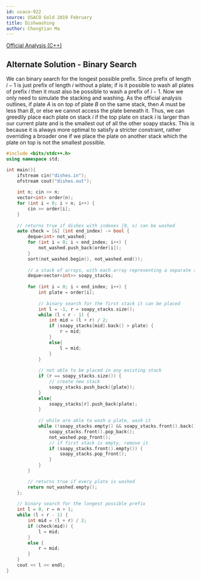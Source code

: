 ```yaml
---
id: usaco-922
source: USACO Gold 2019 February
title: Dishwashing
author: Chongtian Ma
---
```


[Official Analysis (C++)](http://www.usaco.org/current/data/sol_dishes_gold_feb19.html)

## Alternate Solution - Binary Search

We can binary search for the longest possible prefix. Since prefix of length $i-1$ is just prefix of length $i$ without a plate; if is it possible to wash all plates of prefix $i$ then it must also be possible to wash a prefix of $i-1$. Now we only need to simulate the stacking and washing. As the official analysis outlines, if plate $A$ is on top of plate $B$ on the same stack, then $A$ must be less than $B$, or else we cannot access the plate beneath it. Thus, we can greedily place each plate on stack $i$ if the top plate on stack $i$ is larger than our current plate and is the smallest out of all the other soapy stacks. This is because it is always more optimal to satisfy a stricter constraint, rather overriding a broader one if we place the plate on another stack which the plate on top is not the smallest possible.

<LanguageSection>

<CPPSection>

```cpp
#include <bits/stdc++.h>
using namespace std;

int main(){
	ifstream cin("dishes.in");
	ofstream cout("dishes.out");
	
	int n; cin >> n;
	vector<int> order(n);
	for (int i = 0; i < n; i++) {
		cin >> order[i];
	}
	
	// returns true if dishes with indexes [0, x) can be washed
	auto check = [&] (int end_index) -> bool {
		deque<int> not_washed;
		for (int i = 0; i < end_index; i++) {
			not_washed.push_back(order[i]);
		}
		sort(not_washed.begin(), not_washed.end());
		
		// a stack of arrays, with each array representing a separate stack
		deque<vector<int>> soapy_stacks;
		
		for (int i = 0; i < end_index; i++) {
			int plate = order[i];
			
			// binary search for the first stack it can be placed
			int l = -1, r = soapy_stacks.size();
			while (l < r - 1) {
				int mid = (l + r) / 2;
				if (soapy_stacks[mid].back() > plate) {
					r = mid;
				}
				else{
					l = mid;
				}
			}
			
			// not able to be placed in any existing stack 
			if (r == soapy_stacks.size()) {
				// create new stack
				soapy_stacks.push_back({plate});
			}
			else{
				soapy_stacks[r].push_back(plate);
			}
			
			// while are able to wash a plate, wash it
			while (!soapy_stacks.empty() && soapy_stacks.front().back() == not_washed.front()) {
				soapy_stacks.front().pop_back();
				not_washed.pop_front();
				// if first stack is empty, remove it
				if (soapy_stacks.front().empty()) {
					soapy_stacks.pop_front();
				}
			}
		}

		// returns true if every plate is washed
		return not_washed.empty();
	};
	
	// binary search for the longest possible prefix
	int l = 0, r = n + 1;
	while (l < r - 1) {
		int mid = (l + r) / 2;
		if (check(mid)) {
			l = mid;
		}
		else {
			r = mid;
		}
	}
	cout << l << endl;
}
```

</CPPSection>

</LanguageSection>
